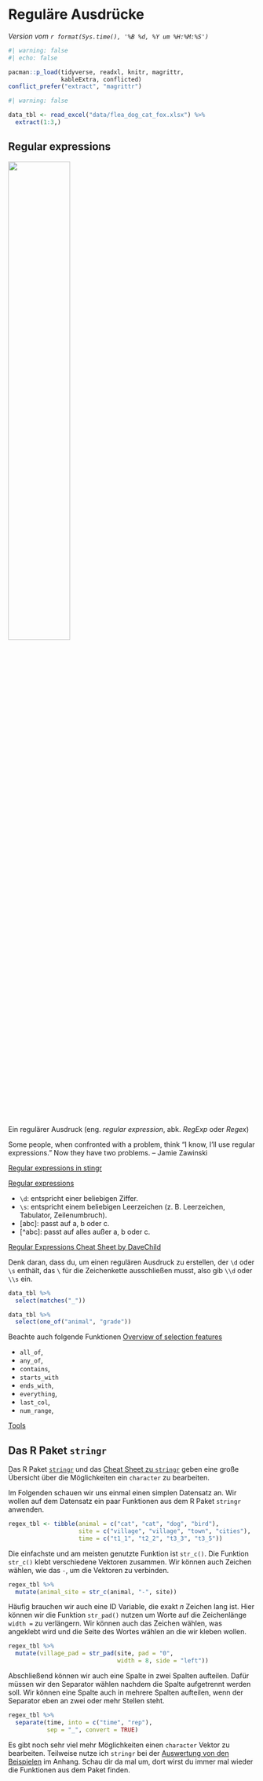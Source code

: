 # Reguläre Ausdrücke {#sec-regular-expr}

*Version vom `r format(Sys.time(), '%B %d, %Y um %H:%M:%S')`*

```r
#| warning: false
#| echo: false

pacman::p_load(tidyverse, readxl, knitr, magrittr,
               kableExtra, conflicted)
conflict_prefer("extract", "magrittr")
```

```r
#| warning: false

data_tbl <- read_excel("data/flea_dog_cat_fox.xlsx") %>% 
  extract(1:3,)
```

## Regular expressions {#sec-regex}

![](images/caution.png){fig-align="center" width="50%"}

Ein regulärer Ausdruck (eng. *regular expression*, abk. *RegExp* oder *Regex*)

::: column-margin
Some people, when confronted with a problem, think "I know, I'll use regular expressions." Now they have two problems. -- Jamie Zawinski
:::

[Regular expressions in stingr](https://stringr.tidyverse.org/articles/regular-expressions.html)

[Regular expressions](https://r4ds.had.co.nz/strings.html)

-   `\d`: entspricht einer beliebigen Ziffer.
-   `\s`: entspricht einem beliebigen Leerzeichen (z. B. Leerzeichen, Tabulator, Zeilenumbruch).
-   \[abc\]: passt auf a, b oder c.
-   \[\^abc\]: passt auf alles außer a, b oder c.

::: column-margin
[Regular Expressions Cheat Sheet by DaveChild](https://cheatography.com/davechild/cheat-sheets/regular-expressions/)
:::

Denk daran, dass du, um einen regulären Ausdruck zu erstellen, der `\d` oder `\s` enthält, das `\` für die Zeichenkette ausschließen musst, also gib `\\d` oder `\\s` ein.

```r
data_tbl %>% 
  select(matches("_"))
```

```r
data_tbl %>% 
  select(one_of("animal", "grade"))
```

Beachte auch folgende Funktionen [Overview of selection features](https://tidyselect.r-lib.org/reference/language.html)

-   `all_of`,
-   `any_of`,
-   `contains`,
-   `starts_with`
-   `ends_with`,
-   `everything`,
-   `last_col`,
-   `num_range`,

[Tools](https://r4ds.had.co.nz/strings.html#tools)

## Das R Paket `stringr` {#sec-stringr}

Das R Paket [`stringr`](https://stringr.tidyverse.org/) und das [Cheat Sheet zu `stringr`](https://github.com/rstudio/cheatsheets/blob/main/strings.pdf) geben eine große Übersicht über die Möglichkeiten ein `character` zu bearbeiten.

Im Folgenden schauen wir uns einmal einen simplen Datensatz an. Wir wollen auf dem Datensatz ein paar Funktionen aus dem R Paket `stringr` anwenden.

```r
regex_tbl <- tibble(animal = c("cat", "cat", "dog", "bird"),
                    site = c("village", "village", "town", "cities"),
                    time = c("t1_1", "t2_2", "t3_3", "t3_5"))
```

Die einfachste und am meisten genutzte Funktion ist `str_c()`. Die Funktion `str_c()` klebt verschiedene Vektoren zusammen. Wir können auch Zeichen wählen, wie das `-`, um die Vektoren zu verbinden.

```r
regex_tbl %>% 
  mutate(animal_site = str_c(animal, "-", site))
```

Häufig brauchen wir auch eine ID Variable, die exakt $n$ Zeichen lang ist. Hier können wir die Funktion `str_pad()` nutzen um Worte auf die Zeichenlänge `width =` zu verlängern. Wir können auch das Zeichen wählen, was angeklebt wird und die Seite des Wortes wählen an die wir kleben wollen.

```r
regex_tbl %>% 
  mutate(village_pad = str_pad(site, pad = "0", 
                               width = 8, side = "left"))
```

Abschließend können wir auch eine Spalte in zwei Spalten aufteilen. Dafür müssen wir den Separator wählen nachdem die Spalte aufgetrennt werden soll. Wir können eine Spalte auch in mehrere Spalten aufteilen, wenn der Separator eben an zwei oder mehr Stellen steht.

```r
regex_tbl %>% 
  separate(time, into = c("time", "rep"), 
           sep = "_", convert = TRUE)
```

Es gibt noch sehr viel mehr Möglichkeiten einen `character` Vektor zu bearbeiten. Teilweise nutze ich `stringr` bei der [Auswertung von den Beispielen](#sec-beispiel-auswertung) im Anhang. Schau dir da mal um, dort wirst du immer mal wieder die Funktionen aus dem Paket finden.
